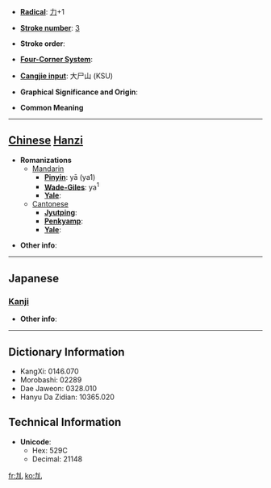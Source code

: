 * '''[[Wiktionary:Chinese radical index| Radical]]''': [[Wiktionary:Chinese radical index 力|力]]+1

* '''[[Wiktionary:Chinese total strokes index|Stroke number]]''': [[Wiktionary:Chinese total strokes index 3|3]]

* '''Stroke order''': 

* '''[[Wiktionary:Chinese four corner index|Four-Corner System]]''': 

* '''[[Wiktionary:Chinese Cangjie index|Cangjie input]]''': 大尸山 (KSU)

* '''Graphical Significance and Origin''': 

* '''Common Meaning'''

----

== [[Chinese]] [[Hanzi]] ==

* '''Romanizations'''
** [[Mandarin]]
*** '''[[Pinyin]]''': yā (ya1)
*** '''[[Wade-Giles]]''': ya<sup>1</sup>
*** '''[[Yale]]''': 
**[[Cantonese]]
***'''[[Jyutping]]''':
***'''[[Penkyamp]]''': 
***'''[[Yale]]''': 

* '''Other info''': 

----

==Japanese==
===[[Kanji]]===
{{kanji|on readings=[[あつ]] (atsu), [[えち]] (echi)
|kun readings=[[つよい]] (tsuyoi)
}}

* '''Other info''':  

----

== Dictionary Information ==

* KangXi: 0146.070
* Morobashi: 02289
* Dae Jaweon: 0328.010
* Hanyu Da Zidian: 10365.020

== Technical Information ==

* '''Unicode''':
** Hex: 529C
** Decimal: 21148

[[fr:劜]]
[[ko:劜]]